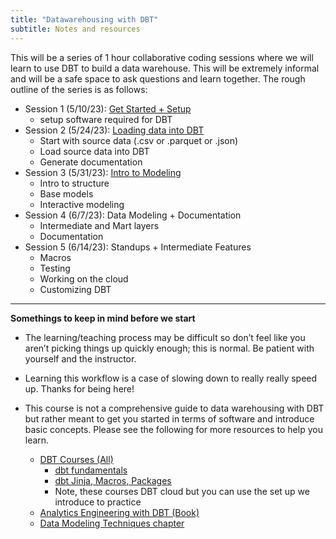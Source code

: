 ```yaml
---
title: "Datawarehousing with DBT"
subtitle: Notes and resources 
---
```


This will be a series of 1 hour collaborative coding sessions where we will learn to use DBT to build a data warehouse. This will be extremely informal and will be a safe space to ask questions and learn together. The rough outline of the series is as follows:

-   Session 1 (5/10/23): [Get Started + Setup](https://drexel-uhc.github.io/analytics-corner/pages/manuals/dbt/get-started-install.html)
    -   setup software required for DBT
-   Session 2 (5/24/23): [Loading data into DBT](https://drexel-uhc.github.io/analytics-corner/pages/manuals/dbt/load-data.html)
    -   Start with source data (.csv or .parquet or .json)
    -   Load source data into DBT
    -   Generate documentation
-   Session 3 (5/31/23): [Intro to Modeling](http://localhost:6909/pages/manuals/dbt/basic-modeling.html)
    -   Intro to structure
    -   Base models
    -   Interactive modeling
-   Session 4 (6/7/23): Data Modeling + Documentation
    -   Intermediate and Mart layers
    -   Documentation
-   Session 5 (6/14/23): Standups + Intermediate Features
    -   Macros
    -   Testing
    -   Working on the cloud
    -   Customizing DBT

------------------------------------------------------------------------

::: callout-note
**Somethings to keep in mind before we start**

-   The learning/teaching process may be difficult so don't feel like you aren't picking things up quickly enough; this is normal. Be patient with yourself and the instructor.

-   Learning this workflow is a case of slowing down to really really speed up. Thanks for being here!

-   This course is not a comprehensive guide to data warehousing with DBT but rather meant to get you started in terms of software and introduce basic concepts. Please see the following for more resources to help you learn.

    -   [DBT Courses (All)](https://courses.getdbt.com/collections)
        -   [dbt fundamentals](https://courses.getdbt.com/courses/fundamentals)
        -   [dbt Jinja, Macros, Packages](https://courses.getdbt.com/courses/jinja-macros-packages)
        -   Note, these courses DBT cloud but you can use the set up we introduce to practice
    -   [Analytics Engineering with DBT (Book)](https://www.getdbt.com/analytics-engineering/start-here)
    -   [Data Modeling Techniques chapter](https://www.getdbt.com/analytics-engineering/modular-data-modeling-technique/)
:::
